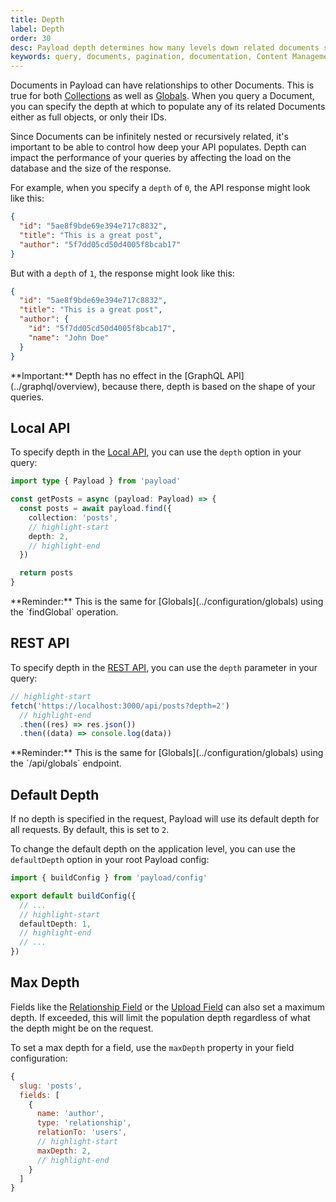 ```yaml
---
title: Depth
label: Depth
order: 30
desc: Payload depth determines how many levels down related documents should be automatically populated when retrieved.
keywords: query, documents, pagination, documentation, Content Management System, cms, headless, javascript, node, react, nextjs
---
```


Documents in Payload can have relationships to other Documents. This is true for both [Collections](../configuration/collections) as well as [Globals](../configuration/globals). When you query a Document, you can specify the depth at which to populate any of its related Documents either as full objects, or only their IDs.

Since Documents can be infinitely nested or recursively related, it's important to be able to control how deep your API populates. Depth can impact the performance of your queries by affecting the load on the database and the size of the response.

For example, when you specify a `depth` of `0`, the API response might look like this:

```json
{
  "id": "5ae8f9bde69e394e717c8832",
  "title": "This is a great post",
  "author": "5f7dd05cd50d4005f8bcab17"
}
```

But with a `depth` of `1`, the response might look like this:

```json
{
  "id": "5ae8f9bde69e394e717c8832",
  "title": "This is a great post",
  "author": {
    "id": "5f7dd05cd50d4005f8bcab17",
    "name": "John Doe"
  }
}
```

<Banner type="warning">
  **Important:** Depth has no effect in the [GraphQL API](../graphql/overview),
  because there, depth is based on the shape of your queries.
</Banner>

## Local API

To specify depth in the [Local API](../local-api/overview), you can use the `depth` option in your query:

```ts
import type { Payload } from 'payload'

const getPosts = async (payload: Payload) => {
  const posts = await payload.find({
    collection: 'posts',
    // highlight-start
    depth: 2,
    // highlight-end
  })

  return posts
}
```

<Banner type="info">
  **Reminder:** This is the same for [Globals](../configuration/globals) using
  the `findGlobal` operation.
</Banner>

## REST API

To specify depth in the [REST API](../rest-api/overview), you can use the `depth` parameter in your query:

```ts
// highlight-start
fetch('https://localhost:3000/api/posts?depth=2')
  // highlight-end
  .then((res) => res.json())
  .then((data) => console.log(data))
```

<Banner type="info">
  **Reminder:** This is the same for [Globals](../configuration/globals) using
  the `/api/globals` endpoint.
</Banner>

## Default Depth

If no depth is specified in the request, Payload will use its default depth for all requests. By default, this is set to `2`.

To change the default depth on the application level, you can use the `defaultDepth` option in your root Payload config:

```ts
import { buildConfig } from 'payload/config'

export default buildConfig({
  // ...
  // highlight-start
  defaultDepth: 1,
  // highlight-end
  // ...
})
```

## Max Depth

Fields like the [Relationship Field](../fields/relationship) or the [Upload Field](../fields/upload) can also set a maximum depth. If exceeded, this will limit the population depth regardless of what the depth might be on the request.

To set a max depth for a field, use the `maxDepth` property in your field configuration:

```js
{
  slug: 'posts',
  fields: [
    {
      name: 'author',
      type: 'relationship',
      relationTo: 'users',
      // highlight-start
      maxDepth: 2,
      // highlight-end
    }
  ]
}
```
